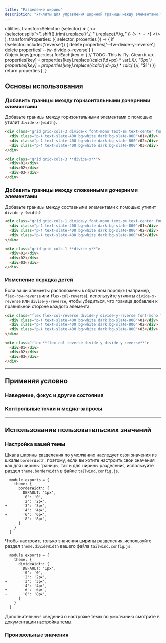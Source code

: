 ```yaml
---
title: "Разделение ширины"
description: "Утилиты для управления шириной границы между элементами."
---
```



  utilities,
  transformSelector: (selector) => (
    <>
      {selector.split('>').shift().trim().replace(/^\./, '').replace(/\\/g, '')} <span className="ml-1 text-purple-300">{`> * + *`}</span>
    </>
  ),
  transformProperties: ({ selector, properties }) => {
    if (!selector.includes('reverse')) {
      delete properties['--tw-divide-y-reverse']
      delete properties['--tw-divide-x-reverse']
    }
    Object.keys(properties).forEach(key => {
      // TODO: This is iffy. Clean it up.
      properties[key] = properties[key].replace(/calc\((\d+px) \* var\(.*\)\)/, "0px")
      properties[key] = properties[key].replace(/calc\((\d+px) \* calc\(.*\)\)/, "$1")
    })
    return properties
  },
}

## Основы использования

### Добавить границы между горизонтальными дочерними элементами

Добавьте границы между горизонтальными элементами с помощью утилит `divide-x-{width}`.

```html {{ example: true }}
<div class="grid grid-cols-3 divide-x font-mono text-sm text-center font-bold leading-6 rounded-lg shadow-lg overflow-hidden dark:divide-slate-700">
  <div class="p-4 text-slate-400 bg-white dark:bg-slate-800">01</div>
  <div class="p-4 text-slate-400 bg-white dark:bg-slate-800">02</div>
  <div class="p-4 text-slate-400 bg-white dark:bg-slate-800">03</div>
</div>
```

```html
<div class="grid grid-cols-3 **divide-x**">
  <div>01</div>
  <div>02</div>
  <div>03</div>
</div>
```

### Добавить границы между сложенными дочерними элементами

Добавьте границы между составными элементами с помощью утилит `divide-y-{width}`.

```html {{ example: { p: 'none' } }}
<div class="grid grid-cols-1 divide-y font-mono text-sm text-center font-bold leading-6 shadow-lg overflow-hidden max-w-sm mx-auto dark:divide-slate-700">
  <div class="p-4 text-slate-400 bg-white dark:bg-slate-800">01</div>
  <div class="p-4 text-slate-400 bg-white dark:bg-slate-800">02</div>
  <div class="p-4 text-slate-400 bg-white dark:bg-slate-800">03</div>
</div>
```

```html
<div class="grid grid-cols-1 **divide-y**">
  <div>01</div>
  <div>02</div>
  <div>03</div>
</div>
```

### Изменение порядка детей

Если ваши элементы расположены в обратном порядке (например, `flex-row-reverse` или `flex-col-reverse`), используйте утилиты `divide-x-reverse` или `divide-y-reverse`, чтобы убедиться, что граница добавлен к правильной стороне каждого элемента.

```html {{ example: { p: 'none' } }}
<div class="flex flex-col-reverse divide-y divide-y-reverse font-mono text-sm text-center font-bold leading-6 shadow-lg overflow-hidden max-w-sm mx-auto dark:divide-slate-700">
  <div class="p-4 text-slate-400 bg-white dark:bg-slate-800">01</div>
  <div class="p-4 text-slate-400 bg-white dark:bg-slate-800">02</div>
  <div class="p-4 text-slate-400 bg-white dark:bg-slate-800">03</div>
</div>
```

```html
<div class="flex **flex-col-reverse divide-y divide-y-reverse**">
  <div>01</div>
  <div>02</div>
  <div>03</div>
</div>
```

---

## <Heading ignore>Применяя условно</Heading>

### <Heading ignore>Наведение, фокус и другие состояния</Heading>

<HoverFocusAndOtherStates defaultClass="divide-y divide-gray-400" featuredClass="divide-y-8" />

### <Heading ignore>Контрольные точки и медиа-запросы</Heading>

<BreakpointsAndMediaQueries defaultClass="divide-y divide-gray-400" featuredClass="divide-y-8" />

---

## Использование пользовательских значений

### Настройка вашей темы

Шкала ширины разделения по умолчанию наследует свои значения из шкалы `borderWidth`, поэтому, если вы хотите настроить свои значения как для ширины границы, так и для ширины разделения, используйте раздел `theme.borderWidth` в файле `tailwind.config.js`.

```diff-js {{ filename: 'tailwind.config.js' }}
  module.exports = {
    theme: {
      borderWidth: {
        DEFAULT: '1px',
        '0': '0',
        '2': '2px',
+       '3': '3px',
        '4': '4px',
+       '6': '6px',
-       '8': '8px',
      }
    }
  }
```

Чтобы настроить только значения ширины разделения, используйте раздел `theme.divideWidth` вашего файла `tailwind.config.js`.

```diff-js {{ filename: 'tailwind.config.js' }}
  module.exports = {
    theme: {
      divideWidth: {
        DEFAULT: '1px',
        '0': '0',
        '2': '2px',
+       '3': '3px',
        '4': '4px',
+       '6': '6px',
-       '8': '8px',
      }
    }
  }
```

Дополнительные сведения о настройке темы по умолчанию смотрите в документации [настройка темы](/docs/theme#customizing-the-default-theme).

### Произвольные значения

<ArbitraryValues property="divide-{x|y}-{width}" featuredClass="divide-x-[3px]" />
